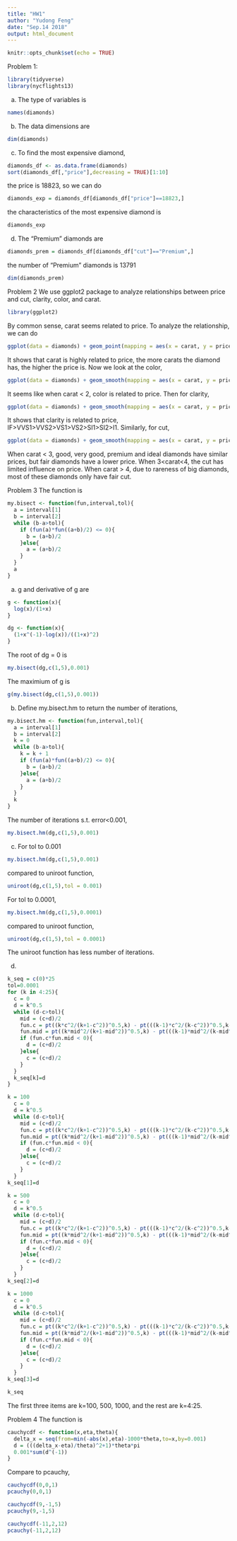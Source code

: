 ```yaml
---
title: "HW1"
author: "Yudong Feng"
date: "Sep.14 2018"
output: html_document
---
```


```r
knitr::opts_chunk$set(echo = TRUE)
```

Problem 1:
```r
library(tidyverse)
library(nycflights13)
```

(a) The type of variables is

```r
names(diamonds)
```

(b) The data dimensions are

```r
dim(diamonds)
```

(c) To find the most expensive diamond,

```r
diamonds_df <- as.data.frame(diamonds)
sort(diamonds_df[,"price"],decreasing = TRUE)[1:10]
```
the price is 18823, so we can do
```r
diamonds_exp = diamonds_df[diamonds_df["price"]==18823,]
```
the characteristics of the most expensive diamond is
```r
diamonds_exp
```

(d) The "Premium" diamonds are

```r
diamonds_prem = diamonds_df[diamonds_df["cut"]=="Premium",]
```
the number of "Premium" diamonds is 13791
```r
dim(diamonds_prem)
```


Problem 2
We use ggplot2 package to analyze relationships between price and cut, clarity, color, and carat.
```r
library(ggplot2)
```

By common sense, carat seems related to price. To analyze the relationship, we can do 
```r
ggplot(data = diamonds) + geom_point(mapping = aes(x = carat, y = price))
```
It shows that carat is highly related to price, the more carats the diamond has, the higher the price is.
Now we look at the color,
```r
ggplot(data = diamonds) + geom_smooth(mapping = aes(x = carat, y = price,color = color))
```
It seems like when carat < 2, color is related to price.
Then for clarity,
```r
ggplot(data = diamonds) + geom_smooth(mapping = aes(x = carat, y = price,color = clarity))
```
It shows that clarity is related to price, IF>VVS1>VVS2>VS1>VS2>SI1>SI2>I1.
Similarly, for cut,
```r
ggplot(data = diamonds) + geom_smooth(mapping = aes(x = carat, y = price, color = cut))
```
When carat < 3, good, very good, premium and ideal diamonds have similar prices, but fair diamonds have a lower price. When 3<carat<4, the cut has limited influence on price. When carat > 4, due to rareness of big diamonds, most of these diamonds only have fair cut.

Problem 3
The function is 
```r
my.bisect <- function(fun,interval,tol){
  a = interval[1]
  b = interval[2]
  while (b-a>tol){
    if (fun(a)*fun((a+b)/2) <= 0){
      b = (a+b)/2
    }else{
      a = (a+b)/2
    }
  }
  a
}
```

(a)
g and derivative of g are
```r
g <- function(x){
  log(x)/(1+x)
}

dg <- function(x){
  (1+x^(-1)-log(x))/((1+x)^2)
}
```
The root of dg = 0 is 
```r
my.bisect(dg,c(1,5),0.001)
```

The maximium of g is 
```r
g(my.bisect(dg,c(1,5),0.001))
```

(b)
Define my.bisect.hm to return the number of iterations,
```r
my.bisect.hm <- function(fun,interval,tol){
  a = interval[1]
  b = interval[2]
  k = 0
  while (b-a>tol){
    k = k + 1
    if (fun(a)*fun((a+b)/2) <= 0){
      b = (a+b)/2
    }else{
      a = (a+b)/2
    }
  }
  k
}
```
The number of iterations s.t. error<0.001,
```r
my.bisect.hm(dg,c(1,5),0.001)
```

(c) For tol to 0.001
```r
my.bisect.hm(dg,c(1,5),0.001)
```
compared to uniroot function,
```r
uniroot(dg,c(1,5),tol = 0.001)
```

For tol to 0.0001,
```r
my.bisect.hm(dg,c(1,5),0.0001)
```
compared to uniroot function,
```r
uniroot(dg,c(1,5),tol = 0.0001)
```

The uniroot function has less number of iterations.

(d)
```r
k_seq = c(0)*25
tol=0.0001
for (k in 4:25){
  c = 0
  d = k^0.5
  while (d-c>tol){
    mid = (c+d)/2
    fun.c = pt((k*c^2/(k+1-c^2))^0.5,k) - pt(((k-1)*c^2/(k-c^2))^0.5,k-1)
    fun.mid = pt((k*mid^2/(k+1-mid^2))^0.5,k) - pt(((k-1)*mid^2/(k-mid^2))^0.5,k-1)
    if (fun.c*fun.mid < 0){
      d = (c+d)/2
    }else{
      c = (c+d)/2
    }
  }
  k_seq[k]=d
}

k = 100 
  c = 0
  d = k^0.5
  while (d-c>tol){
    mid = (c+d)/2
    fun.c = pt((k*c^2/(k+1-c^2))^0.5,k) - pt(((k-1)*c^2/(k-c^2))^0.5,k-1)
    fun.mid = pt((k*mid^2/(k+1-mid^2))^0.5,k) - pt(((k-1)*mid^2/(k-mid^2))^0.5,k-1)
    if (fun.c*fun.mid < 0){
      d = (c+d)/2
    }else{
      c = (c+d)/2
    }
  }
k_seq[1]=d

k = 500 
  c = 0
  d = k^0.5
  while (d-c>tol){
    mid = (c+d)/2
    fun.c = pt((k*c^2/(k+1-c^2))^0.5,k) - pt(((k-1)*c^2/(k-c^2))^0.5,k-1)
    fun.mid = pt((k*mid^2/(k+1-mid^2))^0.5,k) - pt(((k-1)*mid^2/(k-mid^2))^0.5,k-1)
    if (fun.c*fun.mid < 0){
      d = (c+d)/2
    }else{
      c = (c+d)/2
    }
  }
k_seq[2]=d

k = 1000 
  c = 0
  d = k^0.5
  while (d-c>tol){
    mid = (c+d)/2
    fun.c = pt((k*c^2/(k+1-c^2))^0.5,k) - pt(((k-1)*c^2/(k-c^2))^0.5,k-1)
    fun.mid = pt((k*mid^2/(k+1-mid^2))^0.5,k) - pt(((k-1)*mid^2/(k-mid^2))^0.5,k-1)
    if (fun.c*fun.mid < 0){
      d = (c+d)/2
    }else{
      c = (c+d)/2
    }
  }
k_seq[3]=d

k_seq
```
The first three items are k=100, 500, 1000, and the rest are k=4:25.

Problem 4
The function is 
```r
cauchycdf <- function(x,eta,theta){
  delta_x = seq(from=min(-abs(x),eta)-1000*theta,to=x,by=0.001)
  d = (((delta_x-eta)/theta)^2+1)*theta*pi
  0.001*sum(d^(-1))
}
```
Compare to pcauchy,
```r
cauchycdf(0,0,1)
pcauchy(0,0,1)
```

```r
cauchycdf(9,-1,5)
pcauchy(9,-1,5)
```

```r
cauchycdf(-11,2,12)
pcauchy(-11,2,12)
```
